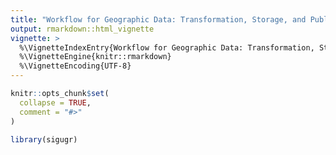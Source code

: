 ```yaml
---
title: "Workflow for Geographic Data: Transformation, Storage, and Publication"
output: rmarkdown::html_vignette
vignette: >
  %\VignetteIndexEntry{Workflow for Geographic Data: Transformation, Storage, and Publication}
  %\VignetteEngine{knitr::rmarkdown}
  %\VignetteEncoding{UTF-8}
---
```


```r
knitr::opts_chunk$set(
  collapse = TRUE,
  comment = "#>"
)
```

```r
library(sigugr)
```
